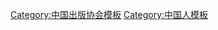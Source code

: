 {{Navbox
| name   = 新中国60年杰出出版家
| title  = [[新中国60年杰出出版家]]
| above  = 评选单位：[[中华人民共和国新闻出版总署]]、[[中国出版工作者协会]]、[[韬奋基金会]]、[[中国出版科学研究所]]、[[中国出版集团]]、[[中国印刷技术协会]]、[[光明日报]]社等
| bodyclass = hlist
| group1 = 
| list1  = 
* [[王子野 (出版家)|王子野]]
* [[王匡 (1917年)|王　匡]]
* [[王选|王　选]]
* [[王益 (1917年)|王　益]]
* [[叶圣陶]]
* [[包之静]]
* [[冯雪峰]]
* [[汪原放]]
* [[张元济]]
* [[张静庐]]
* [[陈原|陈　原]]
* [[陈翰伯]]
* [[范慕韩]]
* [[周建人]]
* [[胡绳|胡　绳]]
* [[胡愈之]]
* [[柳溥庆]]
* [[姜椿芳]]
* [[徐伯昕]]
* [[伊斯雷尔·爱泼斯坦|爱泼斯坦]]
* [[黄洛峰]]
* [[梅益|梅　益]]
| group2 = 
| list2  = 
| group3 = 
| list3  = 
| group4 = 
| list4  = 
| group5 = 
| list5  = 
| group6 = 
| list6  = 
| below  = [[:Category:新中国60年杰出出版家]]
}}<noinclude>
{{collapsible option}}
[[Category:中国出版协会模板]]
[[Category:中国人模板]]
</noinclude>